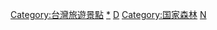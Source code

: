 {{cat main|國家森林遊樂區}}
{{commons category|National Forest Recreation Area (Republic of China)}}

[[Category:台灣旅遊景點|Category:台灣旅遊景點]]
[[Category:台灣森林公園|*]]
[[Category:行政院農業委員會林務局|D]]
[[Category:国家森林|Category:国家森林]]
[[Category:台灣戶外活動|N]]